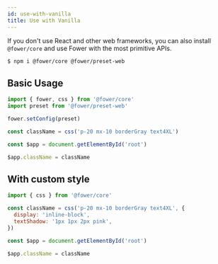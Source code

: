 ```yaml
---
id: use-with-vanilla
title: Use with Vanilla
---
```


If you don't use React and other web frameworks, you can also install `@fower/core` and use Fower with the most primitive APIs.

```bash
$ npm i @fower/core @fower/preset-web
```

## Basic Usage

```jsx
import { fower, css } from '@fower/core'
import preset from '@fower/preset-web'

fower.setConfig(preset)

const className = css('p-20 mx-10 borderGray text4XL')

const $app = document.getElementById('root')

$app.className = className
```

## With custom style

```jsx
import { css } from '@fower/core'

const className = css('p-20 mx-10 borderGray text4XL', {
  display: 'inline-block',
  textShadow: '1px 1px 2px pink',
})

const $app = document.getElementById('root')

$app.className = className
```
